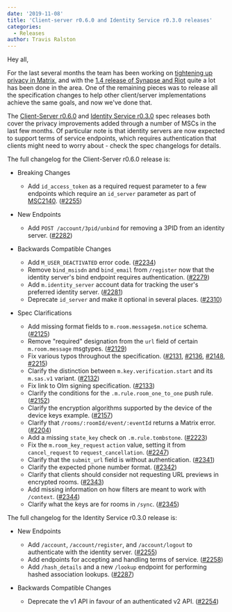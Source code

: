 ```yaml
---
date: '2019-11-08'
title: 'Client-server r0.6.0 and Identity Service r0.3.0 releases'
categories:
  - Releases
author: Travis Ralston
---
```


Hey all,

For the last several months the team has been working on [tightening up privacy in Matrix](https://matrix.org/blog/2019/06/30/tightening-up-privacy-in-matrix), and with the [1.4 release of Synapse and Riot](https://matrix.org/blog/2019/09/27/privacy-improvements-in-synapse-1-4-and-riot-1-4) quite a lot has been done in the area. One of the remaining pieces was to release all the specification changes to help other client/server implementations achieve the same goals, and now we've done that.

The [Client-Server r0.6.0](https://matrix.org/docs/spec/client_server/r0.6.0) and [Identity Service r0.3.0](https://matrix.org/docs/spec/identity_service/r0.3.0) spec releases both cover the privacy improvements added through a number of MSCs in the last few months. Of particular note is that identity servers are now expected to support terms of service endpoints, which requires authentication that clients might need to worry about - check the spec changelogs for details.

The full changelog for the Client-Server r0.6.0 release is:

* Breaking Changes

  - Add `id_access_token` as a required request parameter to a few
    endpoints which require an `id_server` parameter as part of
    [MSC2140](https://github.com/matrix-org/matrix-doc/pull/2140).
    ([\#2255](https://github.com/matrix-org/matrix-doc/issues/2255))

* New Endpoints

  - Add `POST /account/3pid/unbind` for removing a 3PID from an identity
    server.
    ([\#2282](https://github.com/matrix-org/matrix-doc/issues/2282))

* Backwards Compatible Changes

  - Add `M_USER_DEACTIVATED` error code.
    ([\#2234](https://github.com/matrix-org/matrix-doc/issues/2234))
  - Remove `bind_msisdn` and `bind_email` from `/register` now that the
    identity server's bind endpoint requires authentication.
    ([\#2279](https://github.com/matrix-org/matrix-doc/issues/2279))
  - Add `m.identity_server` account data for tracking the user's
    preferred identity server.
    ([\#2281](https://github.com/matrix-org/matrix-doc/issues/2281))
  - Deprecate `id_server` and make it optional in several places.
    ([\#2310](https://github.com/matrix-org/matrix-doc/issues/2310))

* Spec Clarifications

  - Add missing format fields to `m.room.message$m.notice` schema.
    ([\#2125](https://github.com/matrix-org/matrix-doc/issues/2125))
  - Remove "required" designation from the `url` field of certain
    `m.room.message` msgtypes.
    ([\#2129](https://github.com/matrix-org/matrix-doc/issues/2129))
  - Fix various typos throughout the specification.
    ([\#2131](https://github.com/matrix-org/matrix-doc/issues/2131),
    [\#2136](https://github.com/matrix-org/matrix-doc/issues/2136),
    [\#2148](https://github.com/matrix-org/matrix-doc/issues/2148),
    [\#2215](https://github.com/matrix-org/matrix-doc/issues/2215))
  - Clarify the distinction between `m.key.verification.start` and its
    `m.sas.v1` variant.
    ([\#2132](https://github.com/matrix-org/matrix-doc/issues/2132))
  - Fix link to Olm signing specification.
    ([\#2133](https://github.com/matrix-org/matrix-doc/issues/2133))
  - Clarify the conditions for the `.m.rule.room_one_to_one` push rule.
    ([\#2152](https://github.com/matrix-org/matrix-doc/issues/2152))
  - Clarify the encryption algorithms supported by the device of the
    device keys example.
    ([\#2157](https://github.com/matrix-org/matrix-doc/issues/2157))
  - Clarify that `/rooms/:roomId/event/:eventId` returns a Matrix error.
    ([\#2204](https://github.com/matrix-org/matrix-doc/issues/2204))
  - Add a missing `state_key` check on `.m.rule.tombstone`.
    ([\#2223](https://github.com/matrix-org/matrix-doc/issues/2223))
  - Fix the `m.room_key_request` `action` value, setting it from
    `cancel_request` to `request_cancellation`.
    ([\#2247](https://github.com/matrix-org/matrix-doc/issues/2247))
  - Clarify that the `submit_url` field is without authentication.
    ([\#2341](https://github.com/matrix-org/matrix-doc/issues/2341))
  - Clarify the expected phone number format.
    ([\#2342](https://github.com/matrix-org/matrix-doc/issues/2342))
  - Clarify that clients should consider not requesting URL previews in
    encrypted rooms.
    ([\#2343](https://github.com/matrix-org/matrix-doc/issues/2343))
  - Add missing information on how filters are meant to work with
    `/context`.
    ([\#2344](https://github.com/matrix-org/matrix-doc/issues/2344))
  - Clarify what the keys are for rooms in `/sync`.
    ([\#2345](https://github.com/matrix-org/matrix-doc/issues/2345))

The full changelog for the Identity Service r0.3.0 release is:

* New Endpoints

  - Add `/account`, `/account/register`, and `/account/logout` to
    authenticate with the identity server.
    ([\#2255](https://github.com/matrix-org/matrix-doc/issues/2255))
  - Add endpoints for accepting and handling terms of service.
    ([\#2258](https://github.com/matrix-org/matrix-doc/issues/2258))
  - Add `/hash_details` and a new `/lookup` endpoint for performing
    hashed association lookups.
    ([\#2287](https://github.com/matrix-org/matrix-doc/issues/2287))

* Backwards Compatible Changes

  - Deprecate the v1 API in favour of an authenticated v2 API.
    ([\#2254](https://github.com/matrix-org/matrix-doc/issues/2254))
